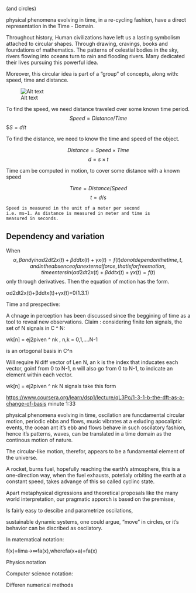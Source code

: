 (and circles)

physical phenomena evolving in time, in a re-cycling fashion, have a direct representation in the Time - Domain.

Throughout history, Human civilizations have left us a lasting symbolism attached to circular shapes. Through drawing, cravings, books and foundations of mathematics. The patterns of celestial bodies in the sky, rivers flowing into oceans turn to rain and flooding rivers. Many dedicated their lives pursuing this powerful idea.

Moreover, this circular idea is part of a "group" of concepts, along with: speed, time and distance. 

![Alt text](https://d1whtlypfis84e.cloudfront.net/guides/wp-content/uploads/2019/12/12092939/download-7-1.png)

To find the speed, we need distance traveled over some known time period. 
$$Speed  =  Distance/Time$$
$$S = d/t$

To find the distance, we need to know the time and speed of the object.

$$Distance = Speed × Time$$
$$d = s × t$$

Time cam be computed in motion, to cover some distance with a known speed

$$Time =  Distance/Speed$$
$$t =  d/s$$

    Speed is measured in the unit of a meter per second  
    i.e. ms−1. As distance is measured in meter and time is
    measured in seconds.

## Dependency and variation


When 
$$α
, β
 and γ
 in αd2dt2x(t)+βddtx(t)+γx(t)=f(t)
 do not depend on the time, t, and in the absence of an external force, that is for free motion, time enters in (αd2dt2x(t)+βddtx(t)+γx(t)=f(t)$$
 only through derivatives. Then the equation of motion has the form.

αd2dt2x(t)+βddtx(t)+γx(t)=0(1.3.1)


Time and prespective:

A chnage in perception has been discussed since the beggining of time as a tool to reveal new observations. 
Claim : considering finite len signals, the set of N signals in C ^ N: 

wk[n] = ej2piven ^ nk , n,k = 0,1,....N-1

is an ortogonal basis in C^n

Will require N diff vector of Len N, an k is the index that inducates each vector, goinf from 0 to N-1, n will also go from 0 to N-1, to indicate an element within each vector.   

wk[n] = ej2piven ^ nk N signals take this form

<https://www.coursera.org/learn/dsp1/lecture/qL3Po/1-3-1-b-the-dft-as-a-change-of-basis> minute 1:33


physical phenomena evolving in time, oscilation are funcdamental circular motion, periodic ebbs and flows, music vibrates at a exluding apocaliptic events, the ocean ant it's ebb and flows behave in such oscilatory fashion, hence it's patterns, waves, can be translated in a time domain as the continous motion of nature.


The circular-like motion, therefor, appears to be a fundamental element of the universe.

A rocket, burns fuel, hopefully reaching the earth's atmosphere, this is a one-direction way, when the fuel exhausts, potetialy orbiting the earth at a constant speed, takes advange of this so called  cyclinc state. 

Apart metaphysical digressions and theoretical proposals like the many world interpretation, our pragmatic apporch is based on the premisse, 

Is fairly easy to descibe and parametrize oscilations, 



sustainable dynamic systems, one could argue, "move" in circles, or it's behavior can be discribed as oscilatory. 

In matematical notation:

f(x)=lima→∞fa(x),wherefa(x+a)=fa(x)

Physics notation 

Computer science notation:

Differen numerical methods 

